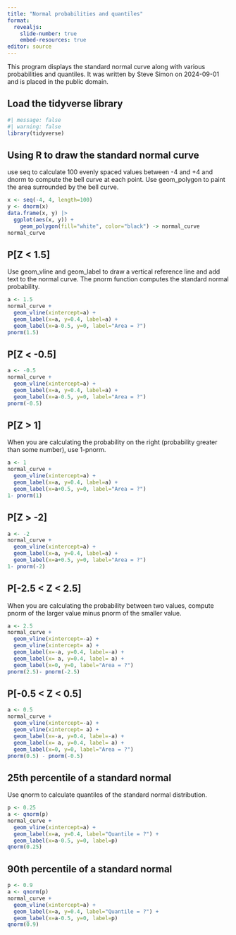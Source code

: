 ```yaml
---
title: "Normal probabilities and quantiles"
format: 
  revealjs:
    slide-number: true
    embed-resources: true
editor: source
---
```


This program displays the standard normal curve along with various probabilities and quantiles. It was written by Steve Simon on 2024-09-01 and is placed in the public domain.

## Load the tidyverse library

```r
#| message: false
#| warning: false
library(tidyverse)
```

## Using R to draw the standard normal curve

use seq to calculate 100 evenly spaced values between -4 and +4 and dnorm to compute the bell curve at each point. Use geom_polygon to paint the area surrounded by the bell curve.

```r
x <- seq(-4, 4, length=100)
y <- dnorm(x)
data.frame(x, y) |>
  ggplot(aes(x, y)) + 
    geom_polygon(fill="white", color="black") -> normal_curve
normal_curve
```

## P[Z < 1.5]

Use geom_vline and geom_label to draw a vertical reference line and add text to the normal curve. The pnorm function computes the standard normal probability.

```r
a <- 1.5
normal_curve +
  geom_vline(xintercept=a) +
  geom_label(x=a, y=0.4, label=a) +
  geom_label(x=a-0.5, y=0, label="Area = ?")
pnorm(1.5)
```

## P[Z < -0.5]

```r
a <- -0.5
normal_curve +
  geom_vline(xintercept=a) +
  geom_label(x=a, y=0.4, label=a) +
  geom_label(x=a-0.5, y=0, label="Area = ?")
pnorm(-0.5)
```

## P[Z > 1]

When you are calculating the probability on the right (probability greater than some number), use 1-pnorm.

```r
a <- 1
normal_curve +
  geom_vline(xintercept=a) +
  geom_label(x=a, y=0.4, label=a) +
  geom_label(x=a+0.5, y=0, label="Area = ?")
1- pnorm(1)
```

## P[Z > -2]

```r
a <- -2
normal_curve +
  geom_vline(xintercept=a) +
  geom_label(x=a, y=0.4, label=a) +
  geom_label(x=a+0.5, y=0, label="Area = ?")
1- pnorm(-2)
```

## P[-2.5 < Z < 2.5]

When you are calculating the probability between two values, compute pnorm of the larger value minus pnorm of the smaller value.

```r
a <- 2.5
normal_curve +
  geom_vline(xintercept=-a) +
  geom_vline(xintercept= a) +
  geom_label(x=-a, y=0.4, label=-a) +
  geom_label(x= a, y=0.4, label= a) +
  geom_label(x=0, y=0, label="Area = ?")
pnorm(2.5)- pnorm(-2.5)
```

## P[-0.5 < Z < 0.5]

```r
a <- 0.5
normal_curve +
  geom_vline(xintercept=-a) +
  geom_vline(xintercept= a) +
  geom_label(x=-a, y=0.4, label=-a) +
  geom_label(x= a, y=0.4, label= a) +
  geom_label(x=0, y=0, label="Area = ?")
pnorm(0.5) - pnorm(-0.5)
```

## 25th percentile of a standard normal

Use qnorm to calculate quantiles of the standard normal distribution.

```r
p <- 0.25
a <- qnorm(p)
normal_curve +
  geom_vline(xintercept=a) +
  geom_label(x=a, y=0.4, label="Quantile = ?") +
  geom_label(x=a-0.5, y=0, label=p)
qnorm(0.25)
```

## 90th percentile of a standard normal

```r
p <- 0.9
a <- qnorm(p)
normal_curve +
  geom_vline(xintercept=a) +
  geom_label(x=a, y=0.4, label="Quantile = ?") +
  geom_label(x=a-0.5, y=0, label=p)
qnorm(0.9)
```
